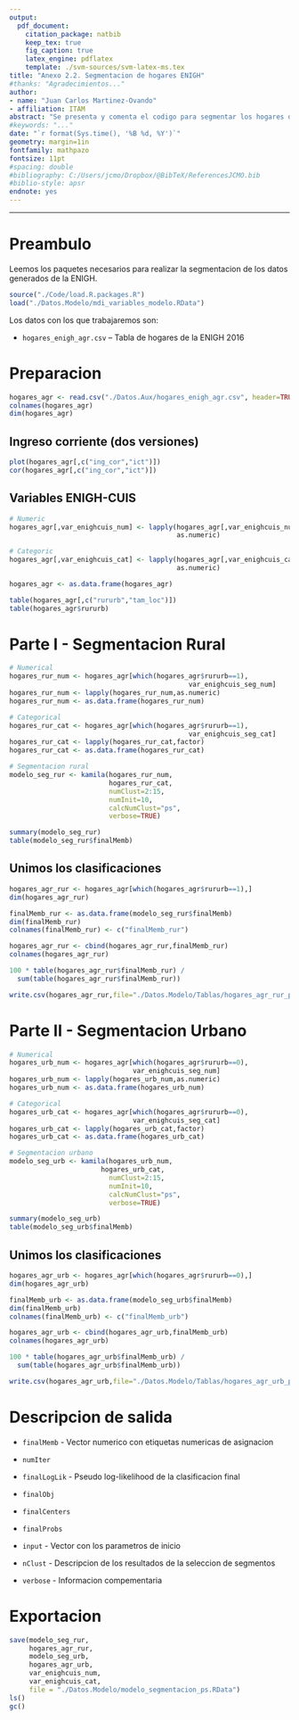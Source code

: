 ```yaml
---
output: 
  pdf_document:
    citation_package: natbib
    keep_tex: true
    fig_caption: true
    latex_engine: pdflatex
    template: ./svm-sources/svm-latex-ms.tex
title: "Anexo 2.2. Segmentacion de hogares ENIGH"
#thanks: "Agradecimientos..."
author: 
- name: "Juan Carlos Martinez-Ovando"
- affiliation: ITAM
abstract: "Se presenta y comenta el codigo para segmentar los hogares de la ENIGH 2016"
#keywords: "..."
date: "`r format(Sys.time(), '%B %d, %Y')`"
geometry: margin=1in
fontfamily: mathpazo
fontsize: 11pt
#spacing: double
#bibliography: C:/Users/jcmo/Dropbox/@BibTeX/ReferencesJCMO.bib
#biblio-style: apsr
endnote: yes
---
```


----------------

# Preambulo

Leemos los paquetes necesarios para realizar la segmentacion de los datos generados de la ENIGH.

```r
source("./Code/load.R.packages.R")
load("./Datos.Modelo/mdi_variables_modelo.RData")
```

Los datos con los que trabajaremos son:

* `hogares_enigh_agr.csv` -- Tabla de hogares de la ENIGH 2016  

# Preparacion

```r
hogares_agr <- read.csv("./Datos.Aux/hogares_enigh_agr.csv", header=TRUE)
colnames(hogares_agr)
dim(hogares_agr)
```

## Ingreso corriente (dos versiones)

```r
plot(hogares_agr[,c("ing_cor","ict")])
cor(hogares_agr[,c("ing_cor","ict")])
```

## Variables ENIGH-CUIS

```r
# Numeric
hogares_agr[,var_enighcuis_num] <- lapply(hogares_agr[,var_enighcuis_num],
                                          as.numeric)

# Categoric
hogares_agr[,var_enighcuis_cat] <- lapply(hogares_agr[,var_enighcuis_cat],
                                          as.numeric)

hogares_agr <- as.data.frame(hogares_agr)

table(hogares_agr[,c("rururb","tam_loc")])
table(hogares_agr$rururb)
```

# Parte I - Segmentacion Rural

```r
# Numerical
hogares_rur_num <- hogares_agr[which(hogares_agr$rururb==1),
                                             var_enighcuis_seg_num]
hogares_rur_num <- lapply(hogares_rur_num,as.numeric)
hogares_rur_num <- as.data.frame(hogares_rur_num)

# Categorical
hogares_rur_cat <- hogares_agr[which(hogares_agr$rururb==1),
                                             var_enighcuis_seg_cat]
hogares_rur_cat <- lapply(hogares_rur_cat,factor)
hogares_rur_cat <- as.data.frame(hogares_rur_cat)

# Segmentacion rural
modelo_seg_rur <- kamila(hogares_rur_num, 
                         hogares_rur_cat,
                         numClust=2:15,
                         numInit=10,
                         calcNumClust="ps",
                         verbose=TRUE)

summary(modelo_seg_rur)
table(modelo_seg_rur$finalMemb)
```

## Unimos los clasificaciones

```r
hogares_agr_rur <- hogares_agr[which(hogares_agr$rururb==1),]
dim(hogares_agr_rur)

finalMemb_rur <- as.data.frame(modelo_seg_rur$finalMemb)
dim(finalMemb_rur)
colnames(finalMemb_rur) <- c("finalMemb_rur") 

hogares_agr_rur <- cbind(hogares_agr_rur,finalMemb_rur)
colnames(hogares_agr_rur)  

100 * table(hogares_agr_rur$finalMemb_rur) / 
  sum(table(hogares_agr_rur$finalMemb_rur))

write.csv(hogares_agr_rur,file="./Datos.Modelo/Tablas/hogares_agr_rur_ps.csv")
```

# Parte II - Segmentacion Urbano

```r
# Numerical
hogares_urb_num <- hogares_agr[which(hogares_agr$rururb==0), 
                               var_enighcuis_seg_num]
hogares_urb_num <- lapply(hogares_urb_num,as.numeric)
hogares_urb_num <- as.data.frame(hogares_urb_num)

# Categorical
hogares_urb_cat <- hogares_agr[which(hogares_agr$rururb==0), 
                               var_enighcuis_seg_cat]
hogares_urb_cat <- lapply(hogares_urb_cat,factor)
hogares_urb_cat <- as.data.frame(hogares_urb_cat)

# Segmentacion urbano
modelo_seg_urb <- kamila(hogares_urb_num, 
                       hogares_urb_cat,
                         numClust=2:15,
                         numInit=10,
                         calcNumClust="ps",
                         verbose=TRUE)

summary(modelo_seg_urb)
table(modelo_seg_urb$finalMemb)
```

## Unimos los clasificaciones

```r
hogares_agr_urb <- hogares_agr[which(hogares_agr$rururb==0),]
dim(hogares_agr_urb)

finalMemb_urb <- as.data.frame(modelo_seg_urb$finalMemb)
dim(finalMemb_urb)
colnames(finalMemb_urb) <- c("finalMemb_urb") 

hogares_agr_urb <- cbind(hogares_agr_urb,finalMemb_urb)
colnames(hogares_agr_urb)

100 * table(hogares_agr_urb$finalMemb_urb) / 
  sum(table(hogares_agr_urb$finalMemb_urb))

write.csv(hogares_agr_urb,file="./Datos.Modelo/Tablas/hogares_agr_urb_ps.csv")
```

# Descripcion de salida

* `finalMemb` - Vector numerico con etiquetas numericas de asignacion

* `numIter`

* `finalLogLik`	- Pseudo log-likelihood de la clasificacion final

* `finalObj`	

* `finalCenters`	

* `finalProbs`	

* `input` - Vector con los parametros de inicio

* `nClust` - Descripcion de los resultados de la seleccion de segmentos

* `verbose`	- Informacion compementaria

# Exportacion

```r
save(modelo_seg_rur,
     hogares_agr_rur,
     modelo_seg_urb, 
     hogares_agr_urb,
     var_enighcuis_num,
     var_enighcuis_cat,
     file = "./Datos.Modelo/modelo_segmentacion_ps.RData")
ls()
gc()
```
